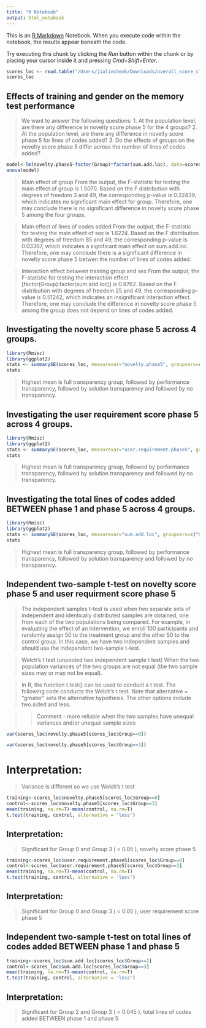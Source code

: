 ```yaml
---
title: "R Notebook"
output: html_notebook
---
```


This is an [R Markdown](http://rmarkdown.rstudio.com) Notebook. When you execute code within the notebook, the results appear beneath the code. 

Try executing this chunk by clicking the *Run* button within the chunk or by placing your cursor inside it and pressing *Cmd+Shift+Enter*. 

```r
scores_loc <- read.table("/Users/jialincheoh/Downloads/overall_score_click_result.csv", header=TRUE, sep = ",")
scores_loc
```
## Effects of training and gender on the memory test performance

> We want to answer the following questions:
1. At the population level, are there any difference in novelty score phase 5 for the 4
 groups?
2. At the population level, are there any difference in novelty score phase 5 for lines of codes added? 
3. Do the effects of groups on the novelty score phase 5 differ across the number of lines of codes added? 

```r
model<-lm(novelty.phase5~factor(Group)*factor(sum.add.loc), data=scores_loc)
anova(model)
```
> Main effect of group
From the output, the F-statistic for testing the main effect of group is 1.5070.
Based on the F distribution with degrees of freedom 3 and 49, the corresponding p-value is
0.22439, which indicates no significant main effect for group. Therefore, one may
conclude there is no significant difference in novelty score phase 5 among the four groups.

> Main effect of lines of codes added
From the output, the F-statistic for testing the main effect of sex is 1.6224. Based on the
F distribution with degrees of freedom 85 and 49, the corresponding p-value is 0.03367,
which indicates a significant main effect on sum.add.loc. Therefore, one may conclude there is a significant
difference in novelty score phase 5 betwen the number of lines of codes added. 

> Interaction effect between training group and sex
From the output, the F-statistic for testing the interaction effect [factor(Group):factor(sum.add.loc)]
is 0.9762. Based on the F distribution with degrees of freedom 25 and 49, the corresponding
p-value is 0.51242, which indicates an insignificant interaction effect. Therefore, one may
conclude the difference in novelty score phase 5 among the group does not
depend on lines of codes added. 

## Investigating the novelty score phase 5 across 4 groups. 

```r
library(Rmisc)
library(ggplot2)
stats <- summarySE(scores_loc, measurevar="novelty.phase5", groupvars=c("Group"))
stats
```

> Highest mean is full transparency group, followed by performance transparency, followed by solution transparency and followed by no transparency. 

## Investigating the user requirement score phase 5 across 4 groups. 


```r
library(Rmisc)
library(ggplot2)
stats <- summarySE(scores_loc, measurevar="user.requirement.phase5", groupvars=c("Group"))
stats
```

> Highest mean is full transparency group, followed by performance transparency, followed by solution transparency and followed by no transparency. 

## Investigating the total lines of codes added BETWEEN phase 1 and phase 5 across 4 groups.


```r
library(Rmisc)
library(ggplot2)
stats <- summarySE(scores_loc, measurevar="sum.add.loc", groupvars=c("Group"))
stats
```

> Highest mean is full transparency group, followed by performance transparency, followed by solution transparency and followed by no transparency. 


## Independent two-sample t-test on novelty score phase 5 and user requirment score phase 5

> The independent samples t-test is used when two separate sets of independent and identically
distributed samples are obtained, one from each of the two populations being compared. For
example, in evaluating the effect of an intervention, we enroll 100 participants and randomly
assign 50 to the treatment group and the other 50 to the control group. In this case, we have
two independent samples and should use the independent two-sample t-test.

>  Welch’s t test (unpooled two independent sample t test)
When the two population variances of the two groups are not equal (the two sample sizes
may or may not be equal).

> In R, the function t.test() can be used to conduct a t test. The following code conducts the
Welch’s t test. Note that alternative = "greater" sets the alternative hypothesis. The
other options include two.sided and less.

>> Comment - more reliable when the two samples have unequal variances and/or unequal sample sizes


```r
var(scores_loc$novelty.phase5[scores_loc$Group==0])
```

```r
var(scores_loc$novelty.phase5[scores_loc$Group==3])
```

# Interpretation:

> Variance is different so we use  Welch’s t test

```r
training<-scores_loc$novelty.phase5[scores_loc$Group==0]
control<-scores_loc$novelty.phase5[scores_loc$Group==3]
mean(training, na.rm=T)-mean(control, na.rm=T)
t.test(training, control, alternative = 'less')
```
## Interpretation: 

> Significant for Group 0 and Group 3 ( < 0.05 ), novelty score phase 5


```r
training<-scores_loc$user.requirement.phase5[scores_loc$Group==0]
control<-scores_loc$user.requirement.phase5[scores_loc$Group==3]
mean(training, na.rm=T)-mean(control, na.rm=T)
t.test(training, control, alternative = 'less')
```
## Interpretation: 

> Significant for Group 0 and Group 3 ( < 0.05 ), user requirement score phase 5

## Independent two-sample t-test on total lines of codes added BETWEEN phase 1 and phase 5 

```r
training<-scores_loc$sum.add.loc[scores_loc$Group==2]
control<-scores_loc$sum.add.loc[scores_loc$Group==3]
mean(training, na.rm=T)-mean(control, na.rm=T)
t.test(training, control, alternative = 'less')
```
## Interpretation: 

> Significant for Group 2 and Group 3 ( < 0.045 ), total lines of codes added BETWEEN phase 1 and phase 5
